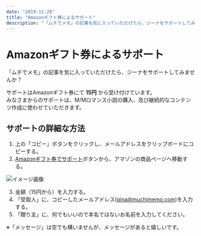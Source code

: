 ```yaml
---
date: "2019-11-28"
title: "Amazonギフト券によるサポート"
description: "「ムチでメモ」の記事を気に入っていただけたら、ジーナをサポートしてみませんか？みなさまからのサポートは、M/Mロマンス小説の購入、及び継続的なコンテンツ作成に使わせていただきます。"
---
```



# Amazonギフト券によるサポート

「ムチでメモ」の記事を気に入っていただけたら、ジーナをサポートしてみませんか？

サポートはAmazonギフト券にて **15円** から受け付けています。  
みなさまからのサポートは、M/Mロマンス小説の購入、及び継続的なコンテンツ作成に使わせていただきます。

## サポートの詳細な方法

<GiftCard />

1. 上の「コピー」ボタンをクリックし、メールアドレスをクリップボードにコピーする。
2. [Amazonギフト券でサポート](https://www.amazon.co.jp/dp/B06X982RQ9/)ボタンから、アマゾンの商品ページへ移動する。

![イメージ画像](../../static/amazon-gift-card.jpg)

3. 金額（15円から）を入力する。
4. 「受取人」に、コピーしたメールアドレス(gina@muchimemo.com)を入力する。
5. 「贈り主」に、何でもいいので本名ではないお名前を入力してください。

※「メッセージ」は空でも構いませんが、メッセージがあると嬉しいです。
